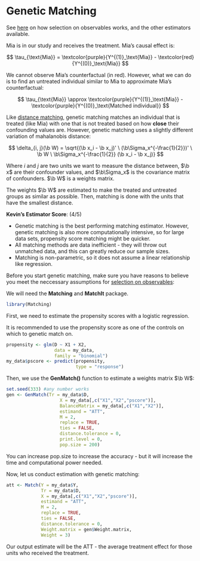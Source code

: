 # Genetic Matching {.unnumbered}

::: small
See [here](soo.qmd) on how selection on observables works, and the other estimators available.
:::

Mia is in our study and receives the treatment. Mia's causal effect is:

$$
\tau_{\text{Mia}} = \textcolor{purple}{Y^{(1)}_\text{Mia}} - \textcolor{red}{Y^{(0)}_\text{Mia}}
$$

We cannot observe Mia's counterfactual (in red). However, what we can do is to find an untreated individual similar to Mia to approximate Mia's counterfactual:

$$
\tau_{\text{Mia}} \approx \textcolor{purple}{Y^{(1)}_\text{Mia}} - \textcolor{purple}{Y^{(0)}_\text{Matched individual}} 
$$

Like [distance matching](distance.qmd), genetic matching matches an individual that is treated (like Mia) with one that is not treated based on how **close** their confounding values are. However, genetic matching uses a slightly different variation of mahalanobis distance:

$$
\delta_{i, j}(\b W) = \sqrt{(\b x_i - \b x_j)' \ (\b\Sigma_x^{-\frac{1}{2}})' \ \b W \ \b\Sigma_x^{-\frac{1}{2}}  (\b x_i - \b x_j)}
$$

::: small
Where $i$ and $j$ are two units we want to measure the distance between, $\b x$ are their confounder values, and $\b\Sigma_x$ is the covariance matrix of confounders. $\b W$ is a weights matrix.
:::

The weights $\b W$ are estimated to make the treated and untreated groups as similar as possible. Then, matching is done with the units that have the smallest distance.

::: {.callout-note appearance="minimal"}
<div>

**Kevin's Estimator Score**: <i class="fas fa-star"></i><i class="fas fa-star"></i><i class="fas fa-star"></i><i class="fas fa-star"></i><i class="far fa-star"></i> (4/5)

-   Genetic matching is the best performing matching estimator. However, genetic matching is also more computationally intensive, so for large data sets, propensity score matching might be quicker.
-   All matching methods are data inefficient - they will throw out unmatched data, and this can greatly reduce our sample sizes.
-   Matching is non-parametric, so it does not assume a linear relationship like regression.

</div>
:::

Before you start genetic matching, make sure you have reasons to believe you meet the neccessary assumptions for [selection on observables](soo.qmd):

We will need the **Matching** and **MatchIt** package.

```r
library(Matching)
```

First, we need to estimate the propensity scores with a logistic regression.

::: small
It is recommended to use the propensity score as one of the controls on which to genetic match on.
:::

```r
propensity <- glm(D ~ X1 + X2,
                  data = my_data,
                  family = "binomial")
my_data$pscore <- predict(propensity,
                          type = "response")
```

Then, we use the **GenMatch()** function to estimate a weights matrix $\b W$:

```r
set.seed(333) #any number works
gen <- GenMatch(Tr = my_data$D,
                    X = my_data[,c("X1","X2","pscore")],
                    BalanceMatrix = my_data[,c("X1","X2")],   
                    estimand = "ATT",
                    M = 2,
                    replace = TRUE,
                    ties = FALSE,
                    distance.tolerance = 0,
                    print.level = 0,
                    pop.size = 200)
```

::: small
You can increase pop.size to increase the accuracy - but it will increase the time and computational power needed.
:::

Now, let us conduct estimation with genetic matching:

```r
att <- Match(Y = my_data$Y,
             Tr = my_data$D,
             X = my_data[,c("X1","X2","pscore")],
             estimand = "ATT",
             M = 2,
             replace = TRUE,
             ties = FALSE,
             distance.tolerance = 0,
             Weight.matrix = gen$Weight.matrix,
             Weight = 3)
```

Our output estimate will be the ATT - the average treatment effect for those units who received the treatment.
